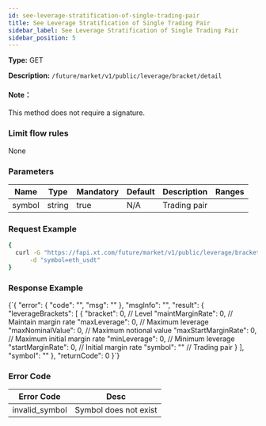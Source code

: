 ```yaml
---
id: see-leverage-stratification-of-single-trading-pair
title: See Leverage Stratification of Single Trading Pair
sidebar_label: See Leverage Stratification of Single Trading Pair
sidebar_position: 5
---
```


**Type:** GET

**Description:** `/future/market/v1/public/leverage/bracket/detail`

#### Note：

This method does not require a signature.

### Limit flow rules

None

### Parameters

| Name   | Type   | Mandatory | Default | Description  | Ranges |
| ------ | ------ | --------- | ------- | ------------ | ------ |
| symbol | string | true      | N/A     | Trading pair |        |

### Request Example

```bash title="Request"
{
  curl -G "https://fapi.xt.com/future/market/v1/public/leverage/bracket/detail" \
      -d "symbol=eth_usdt"
}
```

### Response Example


<CodeBlock language="json" title="Response">
  {`{
  "error": {
    "code": "",
    "msg": ""
  },
  "msgInfo": "",
  "result": {
    "leverageBrackets": [
      {
        "bracket": 0,            // Level
        "maintMarginRate": 0,    // Maintain margin rate
        "maxLeverage": 0,        // Maximum leverage
        "maxNominalValue": 0,    // Maximum notional value
        "maxStartMarginRate": 0, // Maximum initial margin rate
        "minLeverage": 0,        // Minimum leverage
        "startMarginRate": 0,    // Initial margin rate
        "symbol": ""             // Trading pair
      }
    ],
    "symbol": ""
  },
  "returnCode": 0
}`}
</CodeBlock>

### Error Code

| Error Code | Desc |
|-------------|----------------|
| invalid_symbol | Symbol does not exist |